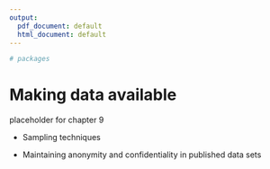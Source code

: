 ```yaml
---
output:
  pdf_document: default
  html_document: default
---
```



<!-- 
This file by Martin Monkman is licensed under a Creative Commons Attribution 4.0 International License. 
-->



```r

# packages

```


# Making data available {#publishing}

placeholder for chapter 9


* Sampling techniques

* Maintaining anonymity and confidentiality in published data sets


